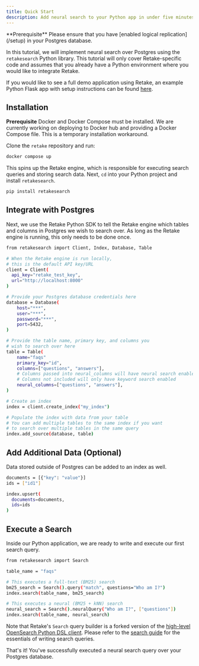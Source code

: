 ```yaml
---
title: Quick Start
description: Add neural search to your Python app in under five minutes
---
```


<Info>
  **Prerequisite** Please ensure that you have [enabled logical
  replication](/setup) in your Postgres database.
</Info>

In this tutorial, we will implement neural search over Postgres using the `retakesearch` Python library.
This tutorial will only cover Retake-specific code and assumes that you already have a Python environment
where you would like to integrate Retake.

If you would like to see a full demo application using Retake, an example Python Flask app with
setup instructions can be found [here](https://github.com/getretake/search/tree/dev/examples/flask).

## Installation

<Info>**Prerequisite** Docker and Docker Compose must be installed.</Info>
<Warning>
  We are currently working on deploying to Docker hub and providing a Docker
  Compose file. This is a temporary installation workaround.
</Warning>

Clone the `retake` repository and run:

```bash
docker compose up
```

This spins up the Retake engine, which is responsible for executing search queries and storing search data.
Next, `cd` into your Python project and install `retakesearch`.

```bash
pip install retakesearch
```

## Integrate with Postgres

Next, we use the Retake Python SDK to tell the Retake engine which tables and columns in Postgres we wish
to search over. As long as the Retake engine is running, this only needs to be done once.

```bash
from retakesearch import Client, Index, Database, Table

# When the Retake engine is run locally,
# this is the default API key/URL
client = Client(
  api_key="retake_test_key",
  url="http://localhost:8000"
)

# Provide your Postgres database credentials here
database = Database(
    host="***",
    user="***",
    password="***",
    port=5432,
)

# Provide the table name, primary key, and columns you
# wish to search over here
table = Table(
    name="faqs"
    primary_key="id",
    columns=["questions", "answers"],
    # Columns passed into neural_columns will have neural search enabled
    # Columns not included will only have keyword search enabled
    neural_columns=["questions", "answers"],
)

# Create an index
index = client.create_index("my_index")

# Populate the index with data from your table
# You can add multiple tables to the same index if you want
# to search over multiple tables in the same query
index.add_source(database, table)
```

## Add Additional Data (Optional)

Data stored outside of Postgres can be added to an index as well.

```bash
documents = [{"key": "value"}]
ids = ["id1"]

index.upsert(
  documents=documents,
  ids=ids
)
```

## Execute a Search

Inside our Python application, we are ready to write and execute our first search query.

```bash
from retakesearch import Search

table_name = "faqs"

# This executes a full-text (BM25) search
bm25_search = Search().query("match", questions="Who am I?")
index.search(table_name, bm25_search)

# This executes a neural (BM25 + kNN) search
neural_search = Search().neuralQuery("Who am I?", ["questions"])
index.search(table_name, neural_search)
```

Note that Retake's `Search` query builder is a forked version of the
[high-level OpenSearch Python DSL client](https://opensearch.org/docs/latest/clients/python-high-level).
Please refer to the [search guide]() for the essentials of writing search queries.

That's it! You've successfully executed a neural search query over your Postgres database.
